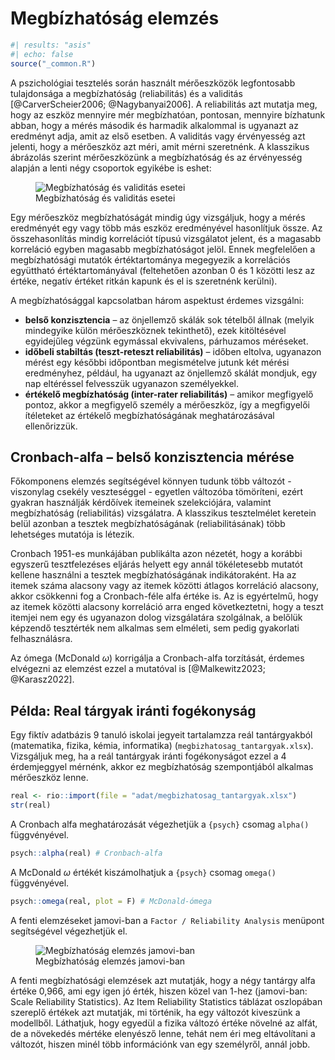 # Megbízhatóság elemzés {#sec-megbizhatosag-elemzes}

```r
#| results: "asis"
#| echo: false
source("_common.R")
```


A pszichológiai tesztelés során használt mérőeszközök legfontosabb tulajdonsága a megbízhatóság (reliabilitás) és a validitás [@CarverScheier2006; @Nagybanyai2006]. A reliabilitás azt mutatja meg, hogy az eszköz mennyire mér megbízhatóan, pontosan, mennyire bízhatunk abban, hogy a mérés második és harmadik alkalommal is ugyanazt az eredményt adja, amit az első esetben. A validitás vagy érvényesség azt jelenti, hogy a mérőeszköz azt méri, amit mérni szeretnénk. A klasszikus ábrázolás szerint mérőeszközünk a megbízhatóság és az érvényesség alapján a lenti négy csoportok egyikébe is eshet:

![Megbízhatóság és validitás esetei](images/megbizhatosag_kep_01.png)
 
Egy mérőeszköz megbízhatóságát mindig úgy vizsgáljuk, hogy a mérés eredményét egy vagy több más eszköz eredményével hasonlítjuk össze. Az összehasonlítás mindig korrelációt típusú vizsgálatot jelent, és a magasabb korreláció egyben magasabb megbízhatóságot jelöl. Ennek megfelelően a megbízhatósági mutatók értéktartománya megegyezik a korrelációs együttható értéktartományával (feltehetően azonban 0 és 1 közötti lesz az értéke, negatív értéket ritkán kapunk és el is szeretnénk kerülni).

A megbízhatósággal kapcsolatban három aspektust érdemes vizsgálni:

* **belső konzisztencia** – az önjellemző skálák sok tételből állnak (melyik mindegyike külön mérőeszköznek tekinthető), ezek kitöltésével egyidejűleg végzünk egymással ekvivalens, párhuzamos méréseket.
* **időbeli stabiltás (teszt-reteszt reliabilitás)** – időben eltolva, ugyanazon mérést egy későbbi időpontban megismételve jutunk két mérési eredményhez, például, ha ugyanazt az önjellemző skálát mondjuk, egy nap eltéréssel felvesszük ugyanazon személyekkel.
* **értékelő megbízhatóság (inter-rater reliabilitás)** – amikor megfigyelő pontoz, akkor a megfigyelő személy a mérőeszköz, így a megfigyelői ítéleteket az értékelő megbízhatóságának meghatározásával ellenőrizzük.

## Cronbach-alfa – belső konzisztencia mérése

Főkomponens elemzés segítségével könnyen tudunk több változót - viszonylag csekély veszteséggel - egyetlen változóba tömöríteni, ezért gyakran használják kérdőívek itemeinek szelekciójára, valamint megbízhatóság (reliabilitás) vizsgálatra. A klasszikus tesztelmélet keretein belül azonban a tesztek megbízhatóságának (reliabilitásának) több lehetséges mutatója is létezik. 

Cronbach 1951-es munkájában publikálta azon nézetét, hogy a korábbi egyszerű tesztfelezéses eljárás helyett egy annál tökéletesebb mutatót kellene használni a tesztek megbízhatóságának indikátoraként. Ha az itemek száma alacsony vagy az itemek közötti átlagos korreláció alacsony, akkor csökkenni fog a Cronbach-féle alfa értéke is. Az is egyértelmű, hogy az itemek közötti alacsony korreláció arra enged következtetni, hogy a teszt itemjei nem egy és ugyanazon dolog vizsgálatára szolgálnak, a belőlük képzendő tesztérték nem alkalmas sem elméleti, sem pedig gyakorlati felhasználásra.

Az ómega (McDonald $\omega$) korrigálja a Cronbach-alfa torzítását, érdemes elvégezni az elemzést ezzel a mutatóval is [@Malkewitz2023; @Karasz2022].

## Példa: Real tárgyak iránti fogékonyság

Egy fiktív adatbázis 9 tanuló iskolai jegyeit tartalamzza reál tantárgyakból (matematika, fizika, kémia, informatika) (`megbizhatosag_tantargyak.xlsx`). Vizsgáljuk meg, ha a reál tantárgyak iránti fogékonyságot ezzel a 4 érdemjeggyel mérnénk, akkor ez megbízhatóság szempontjából alkalmas mérőeszköz lenne.


```r
real <- rio::import(file = "adat/megbizhatosag_tantargyak.xlsx")
str(real)
```

A Cronbach alfa meghatározását végezhetjük a `{psych}` csomag `alpha()` függvényével.

```r
psych::alpha(real) # Cronbach-alfa
```

A McDonald $\omega$ értékét kiszámolhatjuk a `{psych}` csomag `omega()` függvényével.

```r
psych::omega(real, plot = F) # McDonald-ómega
```

A fenti elemzéseket jamovi-ban a `Factor / Reliability Analysis` menüpont segítségével végezhetjük el.

![Megbízhatóság elemzés jamovi-ban](images/megbizhatosag_jamovi_kep_02.jpg)
 
A fenti megbízhatósági elemzések azt mutatják, hogy a négy tantárgy alfa értéke 0,966, ami egy igen jó érték, hiszen közel van 1-hez (jamovi-ban: Scale Reliability Statistics). Az Item Reliability Statistics táblázat oszlopában szereplő értékek azt mutatják, mi történik, ha egy változót kiveszünk a modellből. Láthatjuk, hogy egyedül a fizika változó értéke növelné az alfát, de a növekedés mértéke elenyésző lenne, tehát nem éri meg eltávolítani a változót, hiszen minél több információnk van egy személyről, annál jobb.

